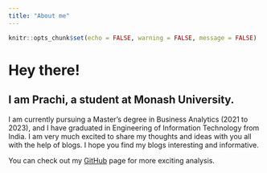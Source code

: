 ```yaml
---
title: "About me"
---
```


```r
knitr::opts_chunk$set(echo = FALSE, warning = FALSE, message = FALSE)

```


# Hey there!

## I am Prachi, a student at Monash University. 

I am currently pursuing a Master's degree in Business Analytics (2021 to 2023), and I have graduated in Engineering of Information Technology from India. I am very much excited to share my thoughts and ideas with you all with the help of blogs. I hope you find my blogs interesting and informative.


You can check out my [GitHub](https://github.com/pjai0005) page for more exciting analysis.